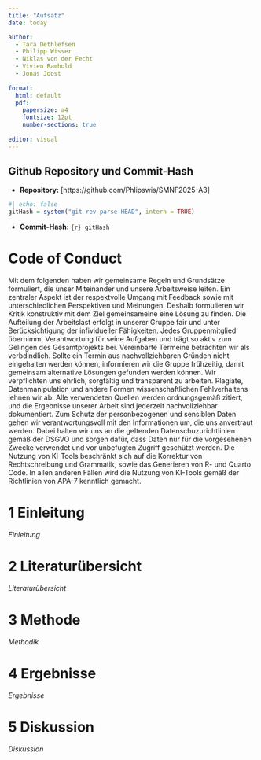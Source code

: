 ```yaml
---
title: "Aufsatz"
date: today

author:
  - Tara Dethlefsen
  - Philipp Wisser
  - Niklas von der Fecht
  - Vivien Ramhold
  - Jonas Joost
  
format:
  html: default
  pdf:
    papersize: a4
    fontsize: 12pt
    number-sections: true
    
editor: visual
---
```


## Github Repository und Commit-Hash
- **Repository:** [https://github.com/Phlipswis/SMNF2025-A3]

```r
#| echo: false
gitHash = system("git rev-parse HEAD", intern = TRUE)
```

- **Commit-Hash:** `{r} gitHash`

# Code of Conduct
Mit dem folgenden haben wir gemeinsame Regeln und Grundsätze formuliert, die unser Miteinander und unsere Arbeitsweise leiten.
Ein zentraler Aspekt ist der respektvolle Umgang mit Feedback sowie mit unterschiedlichen Perspektiven und Meinungen.
Deshalb formulieren wir Kritik konstruktiv mit dem Ziel gemeinsameine eine Lösung zu finden.
Die Aufteilung der Arbeitslast erfolgt in unserer Gruppe fair und unter Berücksichtigung der infividueller Fähigkeiten. Jedes Gruppenmitglied übernimmt Verantwortung für seine Aufgaben und trägt so aktiv zum Gelingen des Gesamtprojekts bei. Vereinbarte Termeine betrachten wir als verbdindlich. Sollte ein Termin aus nachvollziehbaren Gründen nicht eingehalten werden können, informieren wir die Gruppe frühzeitig, damit gemeinsam alternative Lösungen gefunden werden können.
Wir verpflichten uns ehrlich, sorgfältig und transparent zu arbeiten. Plagiate, Datenmanipulation und andere Formen wissenschaftlichen Fehlverhaltens lehnen wir ab. Alle verwendeten Quellen werden ordnungsgemäß zitiert, und die Ergebnisse unserer Arbeit sind jederzeit nachvollziehbar dokumentiert.
Zum Schutz der personbezogenen und sensiblen Daten gehen wir verantwortungsvoll mit den Informationen um, die uns anvertraut werden. Dabei halten wir uns an die geltenden Datenschuzurichtlinien gemäß der DSGVO und sorgen dafür, dass Daten nur für die vorgesehenen Zwecke verwendet und vor unbefugten Zugriff geschützt werden.
Die Nutzung von KI-Tools beschränkt sich auf die Korrektur von Rechtschreibung und Grammatik, sowie das Generieren von R- und Quarto Code.
In allen anderen Fällen wird die Nutzung von KI-Tools gemäß der Richtlinien von APA-7 kenntlich gemacht.

# 1 Einleitung
*Einleitung*

# 2 Literaturübersicht
*Literaturübersicht*

# 3 Methode
*Methodik*

# 4 Ergebnisse
*Ergebnisse*

# 5 Diskussion
*Diskussion*
